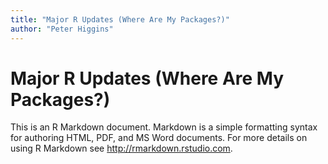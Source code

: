 ```yaml
---
title: "Major R Updates (Where Are My Packages?)"
author: "Peter Higgins"
---
```




# Major R Updates (Where Are My Packages?)

This is an R Markdown document. Markdown is a simple formatting syntax for authoring HTML, PDF, and MS Word documents. For more details on using R Markdown see <http://rmarkdown.rstudio.com>.

